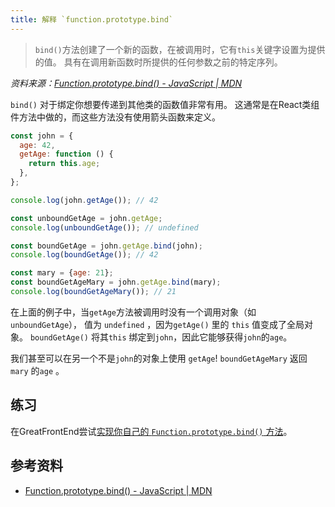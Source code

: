 ```yaml
---
title: 解释 `function.prototype.bind`
---
```


> `bind()`方法创建了一个新的函数，在被调用时，它有`this`关键字设置为提供的值。 具有在调用新函数时所提供的任何参数之前的特定序列。

_资料来源：[Function.prototype.bind() - JavaScript | MDN](https://developer.mozilla.org/en/docs/Web/JavaScript/Reference/Global_objects/Function/bind)_

`bind()` 对于绑定你想要传递到其他类的函数值非常有用。 这通常是在React类组件方法中做的，而这些方法没有使用箭头函数来定义。

```js
const john = {
  age: 42,
  getAge: function () {
    return this.age;
  },
};

console.log(john.getAge()); // 42

const unboundGetAge = john.getAge;
console.log(unboundGetAge()); // undefined

const boundGetAge = john.getAge.bind(john);
console.log(boundGetAge()); // 42

const mary = {age: 21};
const boundGetAgeMary = john.getAge.bind(mary);
console.log(boundGetAgeMary()); // 21
```

在上面的例子中，当`getAge`方法被调用时没有一个调用对象（如`unboundGetAge`）， 值为 `undefined` ，因为`getAge()` 里的 `this` 值变成了全局对象。 `boundGetAge()` 将其`this` 绑定到`john`，因此它能够获得`john`的`age`。

我们甚至可以在另一个不是`john`的对象上使用 `getAge`! `boundGetAgeMary` 返回 `mary` 的`age` 。

## 练习

在GreatFrontEnd尝试[实现你自己的 `Function.prototype.bind()` 方法](/questions/javascript/function-bind)。

## 参考资料

-   [Function.prototype.bind() - JavaScript | MDN](https://developer.mozilla.org/en/docs/Web/JavaScript/Reference/Global_objects/Function/bind)
